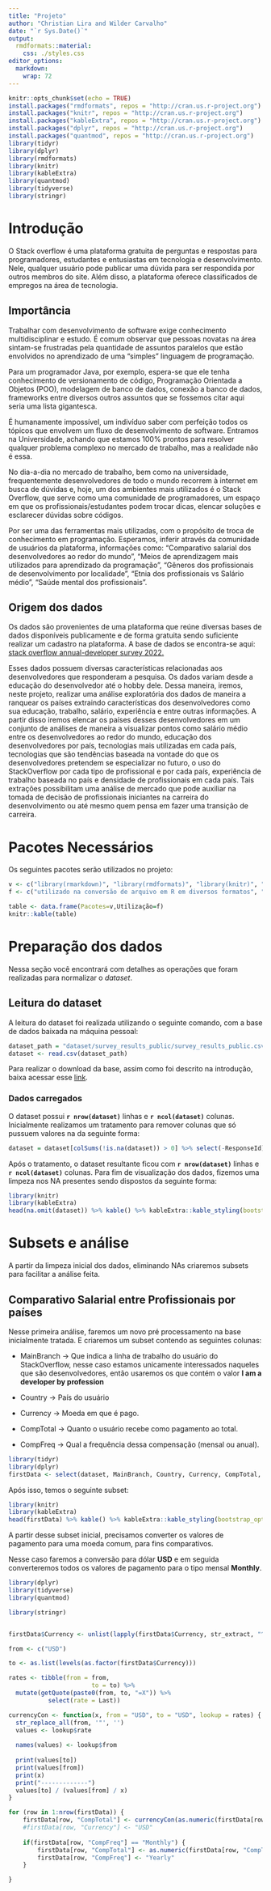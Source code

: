 ```yaml
---
title: "Projeto"
author: "Christian Lira and Wilder Carvalho"
date: "`r Sys.Date()`"
output:
  rmdformats::material:
    css: ./styles.css
editor_options: 
  markdown: 
    wrap: 72
---
```


```r
knitr::opts_chunk$set(echo = TRUE)
install.packages("rmdformats", repos = "http://cran.us.r-project.org")
install.packages("knitr", repos = "http://cran.us.r-project.org")
install.packages("kableExtra", repos = "http://cran.us.r-project.org")
install.packages("dplyr", repos = "http://cran.us.r-project.org")
install.packages("quantmod", repos = "http://cran.us.r-project.org")
library(tidyr)
library(dplyr)
library(rmdformats)
library(knitr)
library(kableExtra)
library(quantmod)
library(tidyverse)
library(stringr)
```

# Introdução {.tabset .title}

O Stack overflow é uma plataforma gratuita de perguntas e respostas para
programadores, estudantes e entusiastas em tecnologia e desenvolvimento.
Nele, qualquer usuário pode publicar uma dúvida para ser respondida por
outros membros do site. Além disso, a plataforma oferece classificados
de empregos na área de tecnologia.

## Importância {.sub-title}

Trabalhar com desenvolvimento de software exige conhecimento
multidisciplinar e estudo. É comum observar que pessoas novatas na área
sintam-se frustradas pela quantidade de assuntos paralelos que estão
envolvidos no aprendizado de uma "simples" linguagem de programação.

Para um programador Java, por exemplo, espera-se que ele tenha
conhecimento de versionamento de código, Programação Orientada a Objetos
(POO), modelagem de banco de dados, conexão a banco de dados, frameworks
entre diversos outros assuntos que se fossemos citar aqui seria uma
lista gigantesca.

É humanamente impossível, um indivíduo saber com perfeição todos os
tópicos que envolvem um fluxo de desenvolvimento de software. Entramos
na Universidade, achando que estamos 100% prontos para resolver qualquer
problema complexo no mercado de trabalho, mas a realidade não é essa.

No dia-a-dia no mercado de trabalho, bem como na universidade,
frequentemente desenvolvedores de todo o mundo recorrem à internet em
busca de dúvidas e, hoje, um dos ambientes mais utilizados é o Stack
Overflow, que serve como uma comunidade de programadores, um espaço em
que os profissionais/estudantes podem trocar dicas, elencar soluções e
esclarecer dúvidas sobre códigos.

Por ser uma das ferramentas mais utilizadas, com o propósito de troca de
conhecimento em programação. Esperamos, inferir através da comunidade de
usuários da plataforma, informações como: "Comparativo salarial dos
desenvolvedores ao redor do mundo", "Meios de aprendizagem mais
utilizados para aprendizado da programação", "Gêneros dos profissionais
de desenvolvimento por localidade", "Etnia dos profissionais vs Salário
médio", "Saúde mental dos profissionais".

## Origem dos dados {.sub-title}

Os dados são provenientes de uma plataforma que reúne diversas bases de
dados disponíveis publicamente e de forma gratuita sendo suficiente
realizar um cadastro na plataforma. A base de dados se encontra-se aqui:
[stack overflow annual-developer survey
2022.](https://www.kaggle.com/datasets/dheemanthbhat/stack-overflow-annual-developer-survey-2022)

Esses dados possuem diversas características relacionadas aos
desenvolvedores que responderam a pesquisa. Os dados variam desde a
educação do desenvolvedor até o hobby dele. Dessa maneira, iremos, neste
projeto, realizar uma análise exploratória dos dados de maneira a
ranquear os países extraindo características dos desenvolvedores como
sua educação, trabalho, salário, experiência e entre outras informações.
A partir disso iremos elencar os países desses desenvolvedores em um
conjunto de análises de maneira a visualizar pontos como salário médio
entre os desenvolvedores ao redor do mundo, educação dos desenvolvedores
por país, tecnologias mais utilizadas em cada país, tecnologias que são
tendências baseada na vontade do que os desenvolvedores pretendem se
especializar no futuro, o uso do StackOverflow por cada tipo de
profissional e por cada país, experiência de trabalho baseada no país e
densidade de profissionais em cada país. Tais extrações possibilitam uma
análise de mercado que pode auxiliar na tomada de decisão de
profissionais iniciantes na carreira do desenvolvimento ou até mesmo
quem pensa em fazer uma transição de carreira.

# Pacotes Necessários {.tabset .title}

Os seguintes pacotes serão utilizados no projeto:

```r
v <- c("library(rmarkdown)", "library(rmdformats)", "library(knitr)", "library(dplyr)", "library(ggplot2)")
f <- c("utilizado na conversão de arquivo em R em diversos formatos", "customização do template gerado pelo rmarkdown", "para geração de tabelas", "para manipulação avançada dos DataFrames", "para visualização de gráficos")

table <- data.frame(Pacotes=v,Utilização=f)
knitr::kable(table)
```

# Preparação dos dados {.tabset .title}

Nessa seção você encontrará com detalhes as operações que foram
realizadas para normalizar o *dataset*.

## Leitura do dataset {.sub-title}

A leitura do dataset foi realizada utilizando o seguinte comando, com a
base de dados baixada na máquina pessoal:

```r
dataset_path = "dataset/survey_results_public/survey_results_public.csv"
dataset <- read.csv(dataset_path)
```

Para realizar o download da base, assim como foi descrito na introdução,
baixa acessar esse
[link](https://www.kaggle.com/datasets/dheemanthbhat/stack-overflow-annual-developer-survey-2022).

### **Dados carregados**

O dataset possui **`r nrow(dataset)`** linhas e **`r ncol(dataset)`**
colunas. Inicialmente realizamos um tratamento para remover colunas que
só pussuem valores na da seguinte forma:

```r
dataset = dataset[colSums(!is.na(dataset)) > 0] %>% select(-ResponseId)
```

Após o tratamento, o dataset resultante ficou com **`r nrow(dataset)`**
linhas e **`r ncol(dataset)`** colunas. Para fim de visualização dos
dados, fizemos uma limpeza nos NA presentes sendo dispostos da seguinte
forma:

```r
library(knitr)
library(kableExtra)
head(na.omit(dataset)) %>% kable() %>% kableExtra::kable_styling(bootstrap_options = c("responsive", "striped", "hover", "condensed")) %>% scroll_box(width = "100%", height = "600px")
```

# Subsets e análise {.tabset .title}

A partir da limpeza inicial dos dados, eliminando NAs criaremos subsets
para facilitar a análise feita.

## Comparativo Salarial entre Profissionais por países {.sub-title}

Nesse primeira análise, faremos um novo pré processamento na base
inicialmente tratada. E criaremos um subset contendo as seguintes
colunas:

-   MainBranch -\> Que indica a linha de trabalho do usuário do
    StackOverflow, nesse caso estamos unicamente interessados naqueles que são desenvolvedores, então usaremos os que contém o valor **I am a developer by profession**

-   Country -\> País do usuário

-   Currency -\> Moeda em que é pago.

-   CompTotal -\> Quanto o usuário recebe como pagamento ao total.

-   CompFreq -\> Qual a frequência dessa compensação (mensal ou anual).

```r
library(tidyr)
library(dplyr)
firstData <- select(dataset, MainBranch, Country, Currency, CompTotal, CompFreq) %>% dplyr::filter(MainBranch == "I am a developer by profession") %>% drop_na()
```

Após isso, temos o seguinte subset:

```r
library(knitr)
library(kableExtra)
head(firstData) %>% kable() %>% kableExtra::kable_styling(bootstrap_options = c("responsive", "striped", "hover", "condensed"))
```

A partir desse subset inicial, precisamos converter os valores de pagamento para uma moeda comum, para fins comparativos.

Nesse caso faremos a conversão para dólar **USD** e em seguida converteremos todos os valores de pagamento para o tipo mensal **Monthly**.


```r
library(dplyr)
library(tidyverse)
library(quantmod)

library(stringr)


firstData$Currency <- unlist(lapply(firstData$Currency, str_extract, "^.{3}"))

from <- c("USD")

to <- as.list(levels(as.factor(firstData$Currency)))

rates <- tibble(from = from, 
                       to = to) %>% 
  mutate(getQuote(paste0(from, to, "=X")) %>% 
           select(rate = Last))

currencyCon <- function(x, from = "USD", to = "USD", lookup = rates) {
  str_replace_all(from, '"', '')
  values <- lookup$rate
  
  names(values) <- lookup$from
  
  print(values[to])
  print(values[from])
  print(x)
  print("-------------")
  values[to] / (values[from] / x)
}

for (row in 1:nrow(firstData)) {
    firstData[row, "CompTotal"] <- currencyCon(as.numeric(firstData[row, "CompTotal"]), from = firstData[row, "Currency"])
    #firstData[row, "Currency"] <- "USD"
    
    if(firstData[row, "CompFreq"] == "Monthly") {
        firstData[row, "CompTotal"] <- as.numeric(firstData[row, "CompTotal"]) * 12
        firstData[row, "CompFreq"] <- "Yearly"
    }

}
  
```


